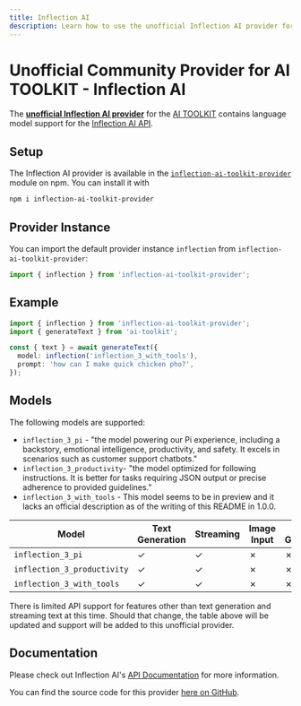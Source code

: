 ```yaml
---
title: Inflection AI
description: Learn how to use the unofficial Inflection AI provider for the AI TOOLKIT.
---
```


# Unofficial Community Provider for AI TOOLKIT - Inflection AI

The **[unofficial Inflection AI provider](https://www.npmjs.com/package/inflection-ai-toolkit-provider)** for the [AI TOOLKIT](https://sdk.khulnasoft.com/docs) contains language model support for the [Inflection AI API](https://developers.inflection.ai/).

## Setup

The Inflection AI provider is available in the [`inflection-ai-toolkit-provider`](https://www.npmjs.com/package/inflection-ai-toolkit-provider) module on npm. You can install it with

```bash
npm i inflection-ai-toolkit-provider
```

## Provider Instance

You can import the default provider instance `inflection` from `inflection-ai-toolkit-provider`:

```ts
import { inflection } from 'inflection-ai-toolkit-provider';
```

## Example

```ts
import { inflection } from 'inflection-ai-toolkit-provider';
import { generateText } from 'ai-toolkit';

const { text } = await generateText({
  model: inflection('inflection_3_with_tools'),
  prompt: 'how can I make quick chicken pho?',
});
```

## Models

The following models are supported:

- `inflection_3_pi` - "the model powering our Pi experience, including a backstory, emotional intelligence, productivity, and safety. It excels in scenarios such as customer support chatbots."
- `inflection_3_productivity`- "the model optimized for following instructions. It is better for tasks requiring JSON output or precise adherence to provided guidelines."
- `inflection_3_with_tools` - This model seems to be in preview and it lacks an official description as of the writing of this README in 1.0.0.

| Model                       | Text Generation | Streaming | Image Input | Object Generation | Tool Usage | Tool Streaming |
| --------------------------- | --------------- | --------- | ----------- | ----------------- | ---------- | -------------- |
| `inflection_3_pi`           | ✓               | ✓         | ✗           | ✗                 | ✗          | ✗              |
| `inflection_3_productivity` | ✓               | ✓         | ✗           | ✗                 | ✗          | ✗              |
| `inflection_3_with_tools`   | ✓               | ✓         | ✗           | ✗                 | ✗          | ✗              |

There is limited API support for features other than text generation and streaming text at this time. Should that change, the table above will be updated and support will be added to this unofficial provider.

## Documentation

Please check out Inflection AI's [API Documentation](https://developers.inflection.ai/docs/api-reference) for more information.

You can find the source code for this provider [here on GitHub](https://github.com/Umbrage-Studios/inflection-ai-toolkit-provider).
